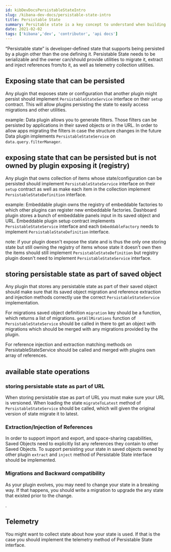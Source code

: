 ```yaml
---
id: kibDevDocsPersistableStateIntro
slug: /kibana-dev-docs/persistable-state-intro
title: Persistable State
summary: Persitable state is a key concept to understand when building a Kibana plugin.
date: 2021-02-02
tags: ['kibana','dev', 'contributor', 'api docs']
---
```


 “Persistable state” is developer-defined state that supports being persisted by a plugin other than the one defining it. Persistable State needs to be serializable and the owner can/should provide utilities to migrate it, extract and inject references from/to it, as well as telemetry collection utilities.
 
## Exposing state that can be persisted

Any plugin that exposes state or configuration that another plugin might persist should implement `PersistableStateService`
interface on their `setup` contract. This will allow plugins persisting the state to easily access migrations and other utilities.

example: Data plugin allows you to generate filters. Those filters can be persisted by applications in their saved 
objects or in the URL. In order to allow apps migrating the filters in case the structure changes in the future Data 
plugin implements `PersistableStateService` on `data.query.filterManager`.

## exposing state that can be persisted but is not owned by plugin exposing it (registry)

Any plugin that owns collection of items whose state/configuration can be persisted should implement `PersistableStateService`
interface on their `setup` contract as well as make each item in the collection implement `PersistableStateDefinition` interface.

example: Embeddable plugin owns the registry of embeddable factories to which other plugins can register new embeddable factories. Dashboard plugin
stores a bunch of embeddable panels input in its saved object and URL. Embeddable plugin setup contract implements `PersistableStateService`
interface and each `EmbeddableFactory`  needs to implement `PersistableStateDefinition` interface.

note: if your plugin doesn't expose the state and is thus the only one storing state but still owning the registry
of items whose state it doesn't own then the items should still implement `PersistableStateDefinition` but registry
plugin doesn't need to implement `PersistableStateService` interface.

## storing persistable state as part of saved object

Any plugin that stores any persistable state as part of their saved object should make sure that its saved object migration 
and reference extraction and injection methods correctly use the correct `PersistableStateService` implementation.

For migrations saved object definition `migration` key should be a function, which returns a list of migrations. `getAllMirations`
function of `PersistableStateService` should be called in there to get an object with migrations which should be merged with
any migrations provided by the plugin.

For reference injection and extraction matching methods on PersistableStateService should be called and merged with plugins own array of references.

## available state operations

### storing persistable state as part of URL

When storing persistable stae as part of URL you must make sure your URL is versioned. When loading the state `migrateToLatest` method
of `PersistableStateService` should be called, which will given the original version of state migrate it to latest.

 
### Extraction/Injection of References

In order to support import and export, and space-sharing capabilities, Saved Objects need to explicitly list any references they contain to other Saved Objects.
To support persisting your state in saved objects owned by other plugin `extract` and `inject` method of Persistable State interface should be implemented.

<DocLink id="kibDevTutorialSavedObject" section="references" text="Learn how to define Saved Object references"/>

### Migrations and Backward compatibility

As your plugin evolves, you may need to change your state in a breaking way. If that happens, you should write a migration to upgrade the any state that existed prior to the change.

<DocLink id="kibDevTutorialSavedObject" section="migrations" text="How to write a migration"/>.

## Telemetry

You might want to collect state about how your state is used. If that is the case you should implement the telemetry method of Persistable State interface.
